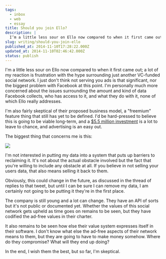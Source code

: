 ```yaml
---
tags:
  - inbox
  - web
  - essay
title: Should you join Ello?
description: |
  I’m a little less sour on Ello now compared to when it first came out; a lot of my reaction is frustration with the hype surrounding just another VC-funded social network. I just don’t think not serving you ads is that significant, nor the biggest problem with Facebook at this point. I’m personally much more \[…]
slug: writing/should-you-join-ello
published_at: 2014-11-10T17:28:22.000Z
updated_at: 2014-11-10T02:46:42.000Z
status: publish
---
```

I'm a little less sour on Ello now compared to when it first came out; a lot of my reaction is frustration with the hype surrounding just another VC-funded social network. I just don't think not serving you ads is that significant, nor the biggest problem with Facebook at this point. I'm personally much more concerned about the issues surrounding the amount and kind of data Facebook collects, who has access to it, and what they do with it, none of which Ello really addresses.

I'm also fairly skeptical of their proposed business model, a "freemium" feature thing that still has yet to be defined. I'd be hard-pressed to believe this is going to be viable long-term, and a [\$5.5 million investment](http://recode.net/2014/10/23/ello-raises-5-5-million-to-grow-its-ad-free-social-network/) is a lot to leave to chance, and advertising is an easy out.

The biggest thing that concerns me is this:

![](https://twitter.com/cacheflowe/status/525328915653722113)

I'm not interested in putting my data into a system that puts up barriers to reclaiming it. It's not about the actual obstacle involved but the fact that you're willing to include any obstacle at all. If you believe in not selling your users data, that also means selling it back to them.

Obviously, this could change in the future, as discussed in the thread of replies to that tweet, but until I can be sure I can remove my data, I am certainly not going to be putting it they're in the first place.

The company is still young and a lot can change. They have an API of sorts but it's not public or documented yet. Whether the values of this social network gets upheld as time goes on remains to be seen, but they have codified the ad-free values in their charter.

It also remains to be seen how else their value system expresses itself in their software. I don't know what else the ad-free aspects of their network means to them, but they are going to have to make money somehow. Where do they compromise? What will they end up doing?

In the end, I wish them the best, but so far, I'm skeptical.
